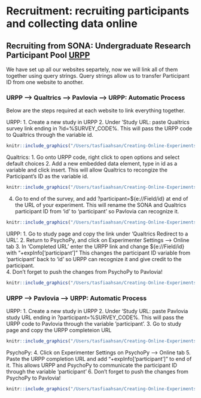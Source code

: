 # **Recruitment:** recruiting participants and collecting data online

## Recruiting from SONA: Undergraduate Research Participant Pool [URPP](https://yorku.sona-systems.com/)

We have set up all our websites separtely, now we will link all of them together using query strings. Query strings allow us to transfer Participant ID from one website to another. 

### URPP --> Qualtrics --> Pavlovia --> URPP: Automatic Process

Below are the steps required at each website to link everything together. 

URPP:
1. Create a new study in URPP
2. Under 'Study URL: paste Qualtrics survey link ending in ?id=%SURVEY_CODE%. This will pass the URPP code to Qualtrics through the variable id. 
```r
knitr::include_graphics("/Users/tasfiaahsan/Creating-Online-Experiments-with-PsychoPy/images/survey_code.png")
```

Qualtrics:
1. Go onto URPP code, right click to open options and select default choices
2. Add a new embedded data element, type in id as a variable and click insert. This will allow Qualtrics to recongize the Participant's ID as the variable id.
```r
knitr::include_graphics("/Users/tasfiaahsan/Creating-Online-Experiments-with-PsychoPy/images/qualtrics_urpp.png")
```
4. Go to end of the survey, and add ?participant=${e://Field/id} at end of the URL of your experiment. This will rename the SONA and Qualtrics participant ID from 'id' to 'participant' so Pavlovia can recognize it. 
```r
knitr::include_graphics("/Users/tasfiaahsan/Creating-Online-Experiments-with-PsychoPy/images/qualtrics_urpp_end.png")
```

URPP:
1. Go to study page and copy the link under 'Qualtrics Redirect to a URL'.
2. Return to PsychoPy, and click on Experimenter Settings --> Online tab
3. In 'Completed URL' enter the URPP link and change ${e://Field/id} with "+expInfo['participant']" This changes the participant ID variable from 'participant' back to 'id' so URPP can recognize it and give credit to the participant.  
4. Don't forget to push the changes from PsychoPy to Pavlovia!

```r
knitr::include_graphics("/Users/tasfiaahsan/Creating-Online-Experiments-with-PsychoPy/images/urpp_psychopy.png")
```


### URPP --> Pavlovia --> URPP: Automatic Process

URPP:
1. Create a new study in URPP
2. Under 'Study URL: paste Pavlovia study URL ending in ?participant=%SURVEY_CODE%. This will pass the URPP code to Pavlovia through the variable 'participant'. 
3. Go to study page and copy the URPP completeion URL

```r
knitr::include_graphics("/Users/tasfiaahsan/Creating-Online-Experiments-with-PsychoPy/images/urpp_pavlovia.png")
```

PsychoPy:
4. Click on Experimenter Settings on PsychoPy --> Online tab
5. Paste the URPP completion URL and add "+expInfo['participant']" to end of it. This allows URPP and PsychoPy to communicate the participant ID through the variable 'participant' 
6. Don't forget to push the changes from PsychoPy to Pavlovia!

```r
knitr::include_graphics("/Users/tasfiaahsan/Creating-Online-Experiments-with-PsychoPy/images/urpp_psychopy.png")
```

